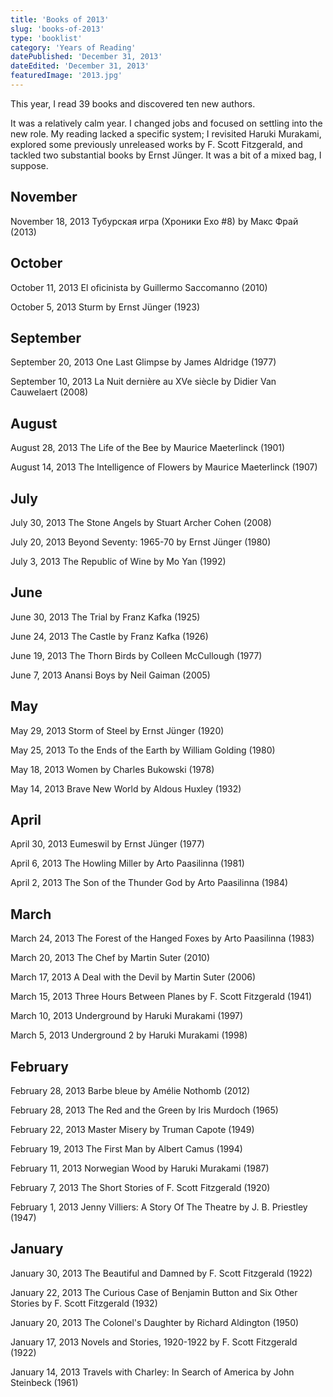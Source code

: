 ```yaml
---
title: 'Books of 2013'
slug: 'books-of-2013'
type: 'booklist'
category: 'Years of Reading'
datePublished: 'December 31, 2013'
dateEdited: 'December 31, 2013'
featuredImage: '2013.jpg'
---
```


This year, I read 39 books and discovered ten new authors.

It was a relatively calm year. I changed jobs and focused on settling into the
new role. My reading lacked a specific system; I revisited Haruki Murakami,
explored some previously unreleased works by F. Scott Fitzgerald, and tackled
two substantial books by Ernst Jünger. It was a bit of a mixed bag, I suppose.

## November

November 18, 2013 Тубурская игра (Хроники Ехо #8) by Макс Фрай (2013)

## October

October 11, 2013 El oficinista by Guillermo Saccomanno (2010)

October 5, 2013 Sturm by Ernst Jünger (1923)

## September

September 20, 2013 One Last Glimpse by James Aldridge (1977)

September 10, 2013 La Nuit dernière au XVe siècle by Didier Van Cauwelaert
(2008)

## August

August 28, 2013 The Life of the Bee by Maurice Maeterlinck (1901)

August 14, 2013 The Intelligence of Flowers by Maurice Maeterlinck (1907)

## July

July 30, 2013 The Stone Angels by Stuart Archer Cohen (2008)

July 20, 2013 Beyond Seventy: 1965-70 by Ernst Jünger (1980)

July 3, 2013 The Republic of Wine by Mo Yan (1992)

## June

June 30, 2013 The Trial by Franz Kafka (1925)

June 24, 2013 The Castle by Franz Kafka (1926)

June 19, 2013 The Thorn Birds by Colleen McCullough (1977)

June 7, 2013 Anansi Boys by Neil Gaiman (2005)

## May

May 29, 2013 Storm of Steel by Ernst Jünger (1920)

May 25, 2013 To the Ends of the Earth by William Golding (1980)

May 18, 2013 Women by Charles Bukowski (1978)

May 14, 2013 Brave New World by Aldous Huxley (1932)

## April

April 30, 2013 Eumeswil by Ernst Jünger (1977)

April 6, 2013 The Howling Miller by Arto Paasilinna (1981)

April 2, 2013 The Son of the Thunder God by Arto Paasilinna (1984)

## March

March 24, 2013 The Forest of the Hanged Foxes by Arto Paasilinna (1983)

March 20, 2013 The Chef by Martin Suter (2010)

March 17, 2013 A Deal with the Devil by Martin Suter (2006)

March 15, 2013 Three Hours Between Planes by F. Scott Fitzgerald (1941)

March 10, 2013 Underground by Haruki Murakami (1997)

March 5, 2013 Underground 2 by Haruki Murakami (1998)

## February

February 28, 2013 Barbe bleue by Amélie Nothomb (2012)

February 28, 2013 The Red and the Green by Iris Murdoch (1965)

February 22, 2013 Master Misery by Truman Capote (1949)

February 19, 2013 The First Man by Albert Camus (1994)

February 11, 2013 Norwegian Wood by Haruki Murakami (1987)

February 7, 2013 The Short Stories of F. Scott Fitzgerald (1920)

February 1, 2013 Jenny Villiers: A Story Of The Theatre by J. B. Priestley
(1947)

## January

January 30, 2013 The Beautiful and Damned by F. Scott Fitzgerald (1922)

January 22, 2013 The Curious Case of Benjamin Button and Six Other Stories by F.
Scott Fitzgerald (1932)

January 20, 2013 The Colonel's Daughter by Richard Aldington (1950)

January 17, 2013 Novels and Stories, 1920-1922 by F. Scott Fitzgerald (1922)

January 14, 2013 Travels with Charley: In Search of America by John Steinbeck
(1961)
